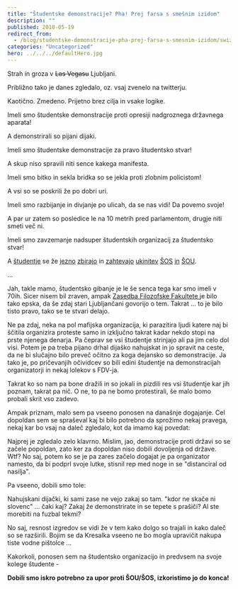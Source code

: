 ```yaml
---
title: "Študentske demonstracije? Pha! Prej farsa s smešnim izidom"
description: ""
published: 2010-05-19
redirect_from:
  - /blog/studentske-demonstracije-pha-prej-farsa-s-smesnim-izidom/swizec/1342
categories: "Uncategorized"
hero: ../../../defaultHero.jpg
---
```


Strah in groza v ~~Las Vegasu~~ Ljubljani.

Približno tako je danes zgledalo, oz. vsaj zvenelo na twitterju.

Kaotično. Zmedeno. Prijetno brez cilja in vsake logike.

Imeli smo študentske demonstracije proti opresiji nadgroznega državnega aparata!

A demonstrirali so pijani dijaki.

Imeli smo študentske demonstracije za pravo študentsko stvar!

A skup niso spravili niti sence kakega manifesta.

Imeli smo bitko in sekla bridka so se jekla proti zlobnim policistom!

A vsi so se poskrili že po dobri uri.

Imeli smo razbijanje in divjanje po ulicah, da se nas vidi! Da povemo svoje!

A par ur zatem so posledice le na 10 metrih pred parlamentom, drugje niti smeti več ni.

Imeli smo zavzemanje nadsuper študentskih organizacij za študentsko stvar!

A [študentje](http://www.facebook.com/pages/19-maj-2010-Sram-me-je-da-sem-student/122899267730285) se že [jezno](http://www.facebook.com/group.php?gid=112004728842213) [zbirajo](http://www.facebook.com/group.php?gid=115050728536417) in [zahtevajo](http://www.facebook.com/group.php?gid=124634080889905) [ukinitev](http://www.facebook.com/group.php?gid=124901234203021) [ŠOS](http://www.facebook.com/group.php?gid=118410654865056) [in](http://www.facebook.com/group.php?gid=108658565835490) [ŠOU](http://www.facebook.com/group.php?gid=120662134634976).

...

Jah, takle mamo, študentsko gibanje je le še senca tega kar smo imeli v 70ih. Sicer nisem bil zraven, ampak [Zasedba Filozofske Fakultete ](http://sl.wikipedia.org/wiki/Manifest_zasedene_Filozofske_fakultete)je bilo tako epska, da še zdaj stari Ljubljančani govorijo o tem. Takrat ... to je bilo tisto pravo, tako se te stvari delajo.

Ne pa zdaj, neka na pol mafijska organizacija, ki parazitira ljudi katere naj bi ščitila organizira proteste samo in izključno takrat kadar nekdo stopi na prste njenega denarja. Pa čeprav se vsi študentje strinjajo ali pa jim celo dol visi. Potem je pa treba pijano drhal dijaško nahujskat in jo spravit na ceste, da ne bi slučajno bilo preveč očitno za koga dejansko so demonstracije. Ja tako je, po pričevanjih očividcev so bili edini študentje na demonstracijah organizatorji in nekaj lolekov s FDV-ja.

Takrat ko so nam pa bone dražili in so jokali in pizdili res vsi študentje kar jih poznam, takrat pa nič. O ne, to pa ne bomo protestirali, še malo bomo probali skrit vso zadevo.

Ampak priznam, malo sem pa vseeno ponosen na današnje dogajanje. Cel dopoldan sem se spraševal kaj bi bilo potrebno da sprožimo nekaj pravega, nekaj kar bo vsaj na daleč zgledalo, kot da imamo kaj povedat:

Najprej je zgledalo zelo klavrno. Mislim, jao, demonstracije proti državi so se začele popoldan, zato ker za dopoldan niso dobili dovoljenja od države. Wtf? No saj, potem ko se je pa zares začelo dogajat je pa organizator namesto, da bi podprl svoje lutke, stisnil rep med noge in se "distanciral od nasilja".

Pa vseeno, dobili smo tole:

Nahujskani dijački, ki sami zase ne vejo zakaj so tam. "kdor ne skače ni slovenc" ... čaki kaj? Zakaj že demonstrirate in se tepete s prašiči? Al ste morebiti na fuzbal tekmi?

No saj, resnost izgredov se vidi že v tem kako dolgo so trajali in kako daleč so se razširili. Bojim se da Kresalka vseeno ne bo mogla upravičit nakupa tiste vodne pištolce ...

Kakorkoli, ponosen sem na študentsko organizacijo in predvsem na svoje kolege študente -

**Dobili smo iskro potrebno za upor proti ŠOU/ŠOS, izkoristimo jo do konca!**
